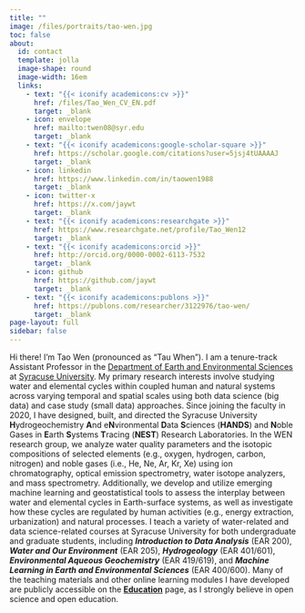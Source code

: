 ```yaml
---
title: ""
image: /files/portraits/tao-wen.jpg
toc: false
about: 
  id: contact
  template: jolla
  image-shape: round
  image-width: 16em
  links:
    - text: "{{< iconify academicons:cv >}}"
      href: /files/Tao_Wen_CV_EN.pdf
      target: _blank
    - icon: envelope
      href: mailto:twen08@syr.edu
      target: _blank
    - text: "{{< iconify academicons:google-scholar-square >}}"
      href: https://scholar.google.com/citations?user=5jsj4tUAAAAJ
      target: _blank
    - icon: linkedin
      href: https://www.linkedin.com/in/taowen1988
      target: _blank
    - icon: twitter-x
      href: https://x.com/jaywt
      target: _blank
    - text: "{{< iconify academicons:researchgate >}}"
      href: https://www.researchgate.net/profile/Tao_Wen12
      target: _blank
    - text: "{{< iconify academicons:orcid >}}"
      href: http://orcid.org/0000-0002-6113-7532
      target: _blank
    - icon: github
      href: https://github.com/jaywt
      target: _blank
    - text: "{{< iconify academicons:publons >}}"
      href: https://publons.com/researcher/3122976/tao-wen/
      target: _blank
page-layout: full
sidebar: false
---
```


Hi there! I'm Tao Wen (pronounced as "Tau When"). I am a tenure-track Assistant Professor in the [Department of Earth and Environmental Sciences](https://artsandsciences.syracuse.edu/earth-sciences-department/){target="_blank"} at [Syracuse University](https://www.syracuse.edu){target="_blank"}. My primary research interests involve studying water and elemental cycles within coupled human and natural systems across varying temporal and spatial scales using both data science (big data) and case study (small data) approaches. Since joining the faculty in 2020, I have designed, built, and directed the Syracuse University **H**ydrogeochemistry **A**nd e**N**vironmental **D**ata **S**ciences (**HANDS**) and **N**oble Gases in **E**arth **S**ystems **T**racing (**NEST**) Research Laboratories. In the WEN research group, we analyze water quality parameters and the isotopic compositions of selected elements (e.g., oxygen, hydrogen, carbon, nitrogen) and noble gases (i.e., He, Ne, Ar, Kr, Xe) using ion chromatography, optical emission spectrometry, water isotope analyzers, and mass spectrometry. Additionally, we develop and utilize emerging machine learning and geostatistical tools to assess the interplay between water and elemental cycles in Earth-surface systems, as well as investigate how these cycles are regulated by human activities (e.g., energy extraction, urbanization) and natural processes. I teach a variety of water-related and data science-related courses at Syracuse University for both undergraduate and graduate students, including ***Introduction to Data Analysis*** (EAR 200), ***Water and Our Environment*** (EAR 205), ***Hydrogeology*** (EAR 401/601), ***Environmental Aqueous Geochemistry*** (EAR 419/619), and ***Machine Learning in Earth and Environmental Sciences*** (EAR 400/600). Many of the teaching materials and other online learning modules I have developed are publicly accessible on the [**Education**](/education.qmd) page, as I strongly believe in open science and open education.



